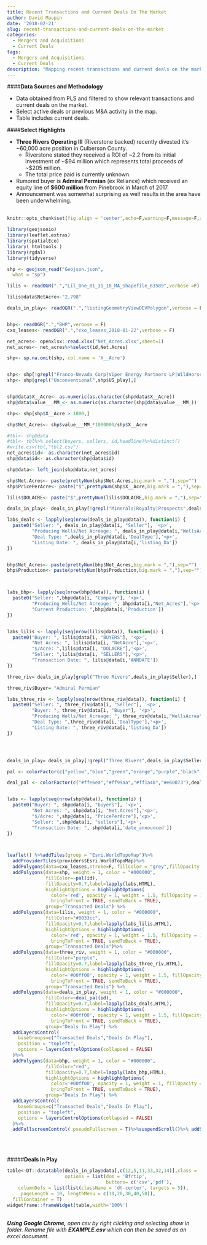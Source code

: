 ```yaml
---
title: Recent Transactions and Current Deals On The Market
author: David Maupin
date: '2018-02-21'
slug: recent-transactions-and-current-deals-on-the-market
categories:
  - Mergers and Acquisitions
  - Current Deals
tags:
  - Mergers and Acquisitions
  - Current Deals
description: "Mapping recent transactions and current deals on the market. Data sourced from PLS starting in 2017."
---
```



####**Data Sources and Methodology**

* Data obtained from PLS and filtered to show relevant transactions and current deals on the market.
* Select active deals or previous M&A activity in the map.
* Table includes current deals.

####**Select Highlights**

* **Three Rivers Operating III** (Riverstone backed) recently divested it's ~60,000 acre position in Culberson County.
    + Riverstone stated they received a ROI of ~2.2 from its initial investment of ~$94 million which represents total proceeds of ~$205 million.
    + The total price paid is currently unknown.
* Rumored buyer is **Admiral Permian** (ex Reliance) which received an equity line of **$600 million** from Pinebrook in March of 2017.
* Announcement was somewhat surprising as well results in the area have been underwhelming.
<br>
<br>


```r
knitr::opts_chunk$set(fig.align = 'center',echo=F,warning=F,message=F,asis=F)
```


```r
library(geojsonio)
library(leaflet.extras)
library(spatialEco)
library( htmltools )
library(rgdal)
library(tidyverse)
```


```r
shp <- geojson_read("Geojson.json",
  what = "sp")

lilis <- readOGR(".","Lil_One_01_31_18_MA_Shapefile_63589",verbose =F)

lilis@data$NetAcre<-"2,798"

deals_in_play<- readOGR(".","listingGeometryViewDEVPolygon",verbose = F)


bhp<- readOGR(".","BHP",verbose = F)
cxo_leases<- readOGR(".","cxo_leases_2018-01-22",verbose = F)

net_acres<- openxlsx::read.xlsx("Net_Acres.xlsx",sheet=1)
net_acres<- net_acres%>%select(id,Net.Acres)
```




```r
shp<- sp.na.omit(shp, col.name = 'X__Acre')


shp<- shp[!grepl("Franco-Nevada Corp|Viper Energy Partners LP|WildHorse Resource Development Corp",shp$buyers),]
shp<- shp[grepl("Unconventional",shp$US_play),]


shp@data$X__Acre<- as.numeric(as.character(shp@data$X__Acre))
shp@data$value___MM_<- as.numeric(as.character(shp@data$value___MM_))

shp<- shp[shp$X__Acre > 1000,]

shp$Net_Acres<- shp$value___MM_*1000000/shp$X__Acre

#tbl<- shp@data
#tbl<- tbl%>% select(buyers, sellers, id,headline)%>%distinct()
#write.csv(tbl,"tbl2.csv")
net_acres$id<- as.character(net_acres$id)
shp@data$id<- as.character(shp@data$id)

shp@data<- left_join(shp@data,net_acres)

shp$Net.Acres<- paste(prettyNum(shp$Net.Acres,big.mark = ","),sep="")
shp$PricePerAcre<- paste("$",prettyNum(shp$X__Acre,big.mark = ","),sep="")

lilis$DOLACRE<- paste("$",prettyNum(lilis$DOLACRE,big.mark = ","),sep="")
```



```r
deals_in_play<- deals_in_play[!grepl("Minerals|Royalty|Prospects",deals_in_play$DealType),]

labs_deals <- lapply(seq(nrow(deals_in_play@data)), function(i) {
  paste0("Seller: ", deals_in_play@data[i, "Seller"], '<p>',
         "Producing Wells/Net Acreage: ", deals_in_play@data[i,"WellsAcrea"], 
         "Deal Type: ",deals_in_play@data[i,'DealType'],'<p>',
         "Listing Date: ", deals_in_play@data[i,'listing_Da']) 
})


bhp$Net_Acres<- paste(prettyNum(bhp$Net_Acres,big.mark = ","),sep="")
bhp$Production<- paste(prettyNum(bhp$Production,big.mark = ","),sep="")



labs_bhp<- lapply(seq(nrow(bhp@data)), function(i) {
  paste0("Seller: ",bhp@data[i, "Company"], '<p>',
         "Producing Wells/Net Acreage: ", bhp@data[i,"Net_Acres"],'<p>',
         "Current Production: ",bhp@data[i,'Production']) 
})


labs_lilis <- lapply(seq(nrow(lilis@data)), function(i) {
  paste0("Buyer: ", lilis@data[i, "BUYERS"], '<p>',
         "Net Acres: ", lilis@data[i, "NetAcre"],'<p>',
         "$/Acre: ",lilis@data[i, "DOLACRE"],'<p>',
         "Seller: ",lilis@data[i, "SELLERS"],'<p>',
         "Transaction Date: ", lilis@data[i,'ANNDATE']) 
})


```


```r
  
three_riv= deals_in_play[grepl("Three Rivers",deals_in_play$Seller),]

three_riv$Buyer= "Admiral Permian"

labs_three_riv <- lapply(seq(nrow(three_riv@data)), function(i) {
  paste0("Seller: ", three_riv@data[i, "Seller"], '<p>',
         "Buyer: ", three_riv@data[i, "Buyer"], '<p>',
         "Producing Wells/Net Acreage: ", three_riv@data[i,"WellsAcrea"], 
         "Deal Type: ",three_riv@data[i,'DealType'],'<p>',
         "Listing Date: ", three_riv@data[i,'listing_Da']) 
})




deals_in_play= deals_in_play[!grepl("Three Rivers",deals_in_play$Seller),]


```



```r
pal <- colorFactor(c("yellow","blue","green","orange","purple","black","#ace600","#00ffff","#666633"), shp$id)

deal_pal <- colorFactor(c("#ffe6ea","#ff99aa","#ff1a40","#e60073"),deals_in_play$id)


labs <- lapply(seq(nrow(shp@data)), function(i) {
  paste0("Buyer: ", shp@data[i, "buyers"], '<p>',
         "Net Acres: ", shp@data[i, "Net.Acres"],'<p>',
         "$/Acre: ",shp@data[i, "PricePerAcre"],'<p>',
         "Seller: ",shp@data[i, "sellers"],'<p>',
         "Transaction Date: ", shp@data[i,'date_announced']) 
})



leaflet() %>%addTiles(group = "Esri.WorldTopoMap")%>%
  addProviderTiles(providers$Esri.WorldTopoMap)%>%
  addPolygons(data=cxo_leases,stroke=F, fillColor = "grey",fillOpacity = .5,color=NA)%>%
  addPolygons(data=shp, weight = 1, color = "#000000",
              fillColor=~pal(id),
              fillOpacity=0.7,label=lapply(labs,HTML),
              highlightOptions = highlightOptions(
                color='red', opacity = 1, weight = 1.5, fillOpacity = 1,
                bringToFront = TRUE, sendToBack = TRUE),
              group="Transacted Deals") %>%
  addPolygons(data=lilis, weight = 1, color = "#000000",
              fillColor="#0033cc",
              fillOpacity=0.7,label=lapply(labs_lilis,HTML),
              highlightOptions = highlightOptions(
                color='red', opacity = 1, weight = 1.5, fillOpacity = 1,
                bringToFront = TRUE, sendToBack = TRUE),
              group="Transacted Deals")%>%
  addPolygons(data=three_riv, weight = 1, color = "#000000",
              fillColor="purple",
              fillOpacity=0.7,label=lapply(labs_three_riv,HTML),
              highlightOptions = highlightOptions(
                color='#00ff00', opacity = 1, weight = 1.5, fillOpacity = 1,
                bringToFront = TRUE, sendToBack = TRUE),
              group="Transacted Deals") %>%
  addPolygons(data=deals_in_play, weight = 1, color = "#000000",
              fillColor=~deal_pal(id),
              fillOpacity=0.7,label=lapply(labs_deals,HTML),
              highlightOptions = highlightOptions(
                color='#00ff00', opacity = 1, weight = 1.5, fillOpacity = 1,
                bringToFront = TRUE, sendToBack = TRUE),
              group="Deals In Play") %>%
  addLayersControl(
    baseGroups=c("Transacted Deals","Deals In Play"),
    position = "topleft",
    options = layersControlOptions(collapsed = FALSE)
  )%>%
  addPolygons(data=bhp, weight = 1, color = "#000000",
              fillColor="red",
              fillOpacity=0.7,label=lapply(labs_bhp,HTML),
              highlightOptions = highlightOptions(
                color='#00ff00', opacity = 1, weight = 1, fillOpacity = 1,
                bringToFront = TRUE, sendToBack = TRUE),
              group="Deals In Play") %>%
  addLayersControl(
    baseGroups=c("Transacted Deals","Deals In Play"),
    position = "topleft",
    options = layersControlOptions(collapsed = FALSE)
  )%>%
  addFullscreenControl( pseudoFullscreen = T)%>%suspendScroll()%>% addScaleBar(position="topleft")

```
<br>
<br>

#####**Deals In Play**
```r
table<-DT::datatable(deals_in_play@data[,c(12,5,11,33,32,14)],class = 'cell-border stripe',filter='top',extensions='Buttons',
                     options = list(dom = 'Bfrtip',
                                    buttons= c('csv','pdf'),
    columnDefs = list(list(className = 'dt-center', targets = 5)),
     pageLength = 10, lengthMenu = c(10,20,30,40,50)),
  fillContainer = T)
widgetframe::frameWidget(table,width='100%')
```
<br>
***Using Google Chrome,** open csv by right clicking and selecting show in folder. Rename file with **EXAMPLE.csv** which can then be saved as an excel document.*
